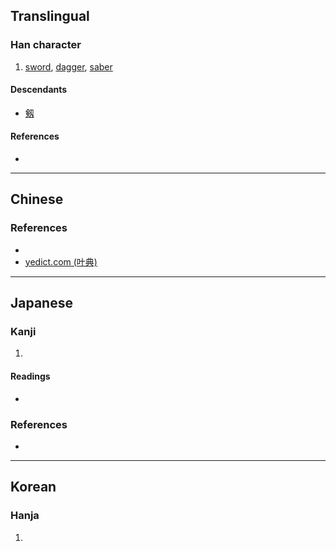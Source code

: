 {{character info/new}}
{{also|劒}}
==Translingual==

===Han character===
{{Han char|rn=18|rad=刀|as=14|sn=16|four=|canj=OOSK|ids=⿰僉刄}}

# [[sword]], [[dagger]], [[saber]]

====Descendants====
* [[剱]]

====References====
* {{Han ref|kx=0145.211|dkj=02245|dj=0327.020|hdz=10360.070|uh=5294}}

----

==Chinese==
{{zh-see|劍|v}}

===References===
* {{R:twedu|A00377-004}}
* [http://yedict.com/htm/52/5294.htm yedict.com (叶典)]

----

==Japanese==

===Kanji===
{{ja-kanji|grade=|rs=刀14}}

# {{alternative form of|剣|lang=ja}}

====Readings====
* {{ja-readings|on=[[けん]] (ken)|kun=[[つるぎ]] (tsurugi)}}

===References===
* {{R:Koseki Moji|026130}}

----

==Korean==

===Hanja===
{{ko-hanja|hangeul=[[검]]|rv=geom|mr=kŏm}}

# {{defn|lang=ko|sort=刀14}}